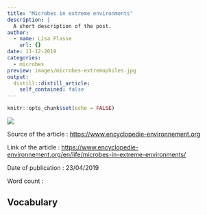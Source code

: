 ```yaml
---
title: "Microbes in extreme environments"
description: |
  A short description of the post.
author:
  - name: Lisa Flasse
    url: {}
date: 11-12-2019
categories:
  - microbes
preview: images/microbes-extremophiles.jpg
output:
  distill::distill_article:
    self_contained: false
---
```


```r
knitr::opts_chunk$set(echo = FALSE)
```

![](http://localhost:8787/file_show?path=%2Fmedia%2Fsf_shared%2Fprojects%2Flisa-flasse-blog%2F_posts%2F2019-11-12-microbes-in-extreme-environments%2Fimages%2Fmicrobes-extremophiles.jpg)

Source of the article : <https://www.encyclopedie-environnement.org>

Link of the article : <https://www.encyclopedie-environnement.org/en/life/microbes-in-extreme-environments/>

Date of publication : 23/04/2019

Word count :

## Vocabulary 
